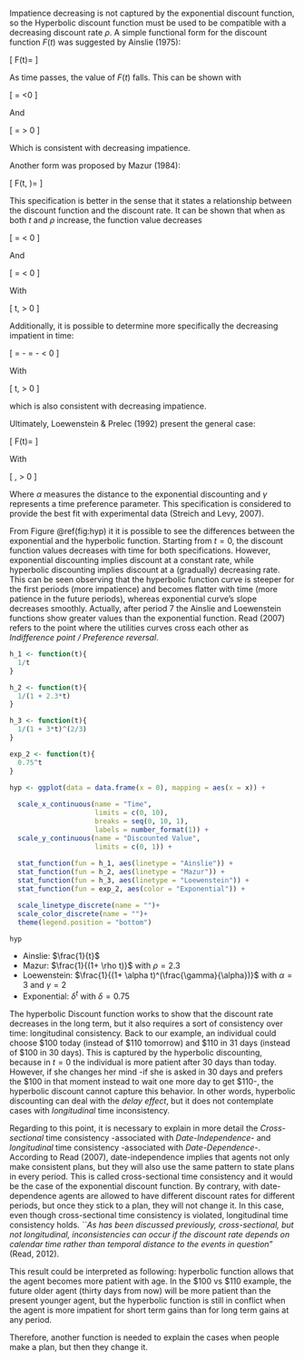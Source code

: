Impatience decreasing is not captured by the exponential discount function, so the Hyperbolic discount function must be used to be compatible with a decreasing discount rate $\rho$.  A simple functional form for the discount function $F(t)$ was suggested by Ainslie (1975):
    
\[
F(t)= \frac{1}{t}
\]

As time passes, the value of $F(t)$ falls. This can be shown with
  
\[
\frac{\partial F(t)}{\partial t}= \frac{-1}{t^2} <0
\]
  
And
  
\[
\frac{\partial^2 F(t)}{\partial t^2}= \frac{2}{t^3} > 0
\] 
  
Which is consistent with decreasing impatience.

Another form was proposed by Mazur (1984):
    
\[
F(t, \rho)= \frac{1}{1 + \rho t}
\]
  
This specification is better in the sense that it states a relationship between the discount function and the discount rate. It can be shown that when as both $t$ and $\rho$ increase, the function value decreases  	
  
\[
\frac{\partial F(t, \rho)}{\partial \rho}= \frac{-t}{(1 + \rho t)^2} < 0 
\]

And 

\[
\frac{\partial F(t, \rho)}{\partial t} = \frac{-\rho}{(1 + \rho t)^2} < 0 
\]
  
With

\[
t, \rho > 0
\]  

Additionally, it is possible to determine more specifically the decreasing impatient in time:
    
\[
\frac{d \rho}{d t} = -\frac{F_{t}(t, \rho)}{F_{\rho}(t, \rho)} =  -\frac{t}{\rho} < 0
\]
  
With

\[
t, \rho > 0
\]  


which is also consistent with decreasing impatience.

Ultimately, Loewenstein \& Prelec (1992) present the general case:
    
\[
F(t)= \frac{1}{(1 + \alpha t)^{\gamma/\alpha}} 
\] 

With

\[
\gamma, \alpha > 0
\]

Where $\alpha$ measures the distance to the exponential discounting and $\gamma$ represents a time preference parameter. This specification is considered to provide the best fit with experimental data (Streich and Levy, 2007).
  
From Figure \@ref(fig:hyp) it it is possible to see the differences between the exponential and the hyperbolic function. Starting from $t=0$, the discount function values decreases with time for both specifications. However, exponential discounting implies discount at a constant rate, while hyperbolic discounting implies discount at a (gradually) decreasing rate. This can be seen observing that the hyperbolic function curve is steeper for the first periods (more impatience) and becomes flatter with time (more patience in the future periods), whereas exponential curve's slope decreases smoothly. Actually, after period 7 the Ainslie and Loewenstein functions show greater values than the exponential function. Read (2007) refers to the point where the utilities curves cross each other as *Indifference point / Preference reversal*.   

```r

h_1 <- function(t){
  1/t
}

h_2 <- function(t){
  1/(1 + 2.3*t)
}

h_3 <- function(t){
  1/(1 + 3*t)^(2/3)
}

exp_2 <- function(t){
  0.75^t
}

hyp <- ggplot(data = data.frame(x = 0), mapping = aes(x = x)) +
  
  scale_x_continuous(name = "Time",
                     limits = c(0, 10),
                     breaks = seq(0, 10, 1),
                     labels = number_format(1)) +
  scale_y_continuous(name = "Discounted Value",
                     limits = c(0, 1)) +
  
  stat_function(fun = h_1, aes(linetype = "Ainslie")) +
  stat_function(fun = h_2, aes(linetype = "Mazur")) +
  stat_function(fun = h_3, aes(linetype = "Loewenstein")) +
  stat_function(fun = exp_2, aes(color = "Exponential")) +

  scale_linetype_discrete(name = "")+
  scale_color_discrete(name = "")+
  theme(legend.position = "bottom")

hyp

```

- Ainslie: $\frac{1}{t}$
- Mazur: $\frac{1}{(1+ \rho t)}$ with $\rho = 2.3$
- Loewenstein: $\frac{1}{(1+ \alpha t)^(\frac{\gamma}{\alpha})}$ with $\alpha = 3$ and $\gamma = 2$
- Exponential: $\delta^t$ with $\delta = 0.75$

The hyperbolic Discount function works to show that the discount rate decreases in the long term, but it also requires a sort of consistency over time: longitudinal consistency. Back to our example, an individual could choose \$100 today (instead of \$110 tomorrow) and \$110 in 31 days (instead of \$100 in 30 days). This is captured by the hyperbolic discounting, because in $t=0$ the individual is more patient after 30 days than today. However, if she changes her mind -if she is asked in 30 days and prefers the \$100 in that moment instead to wait one more day to get \$110-, the hyperbolic discount cannot capture this behavior. In other words, hyperbolic discounting can deal with the *delay effect*, but it does not contemplate cases with *longitudinal* time inconsistency.

Regarding to this point, it is necessary to explain in more detail the *Cross-sectional* time consistency -associated with *Date-Independence*- and *longitudinal* time consistency -associated with *Date-Dependence*-. According to Read (2007), date-independence implies that agents not only make consistent plans, but they will also use the same pattern to state plans in every period. This is called cross-sectional time consistency and it would be the case of the exponential discount function. By contrary, with date-dependence agents are allowed to have different discount rates for different periods, but once they stick to a plan, they will not change it. In this case, even though cross-sectional time consistency is violated, longitudinal time consistency holds. *``As has been discussed previously, cross-sectional, but not longitudinal, inconsistencies can occur if the discount rate depends on calendar time rather than temporal distance to the events in question"* (Read, 2012).

This result could be interpreted as following: hyperbolic function allows that the agent becomes more patient with age. In the \$100 vs \$110 example, the future older agent (thirty days from now) will be more patient than the present younger agent, but the hyperbolic function is still in conflict when the agent is more impatient for short term gains than for long term gains at any period.

Therefore, another function is needed to explain the cases when people make a plan, but then they change it.
